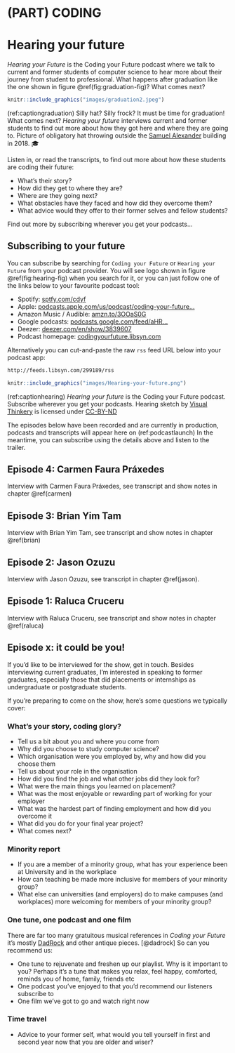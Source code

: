 # (PART) CODING {-}

# Hearing your future {#hearing}

*Hearing your Future* is the Coding your Future podcast where we talk to current and former students of computer science to hear more about their journey from student to professional. What happens after graduation like the one shown in figure \@ref(fig:graduation-fig)? What comes next?

```r
knitr::include_graphics("images/graduation2.jpeg")
```

(ref:captiongraduation) Silly hat? Silly frock? It must be time for graduation! What comes next? *Hearing your future* interviews current and former students to find out more about how they got here and where they are going to. Picture of obligatory hat throwing outside the [Samuel Alexander](https://en.wikipedia.org/wiki/Samuel_Alexander) building in 2018. 🎓

Listen in, or read the transcripts, to find out more about how these students are coding their future:

* What's their story?  
* How did they get to where they are?
* Where are they going next?
* What obstacles have they faced and how did they overcome them?
* What advice would they offer to their former selves and fellow students?

Find out more by subscribing wherever you get your podcasts...

## Subscribing to your future {#subscribing}

You can subscribe by searching for `Coding your Future` or `Hearing your Future` from your podcast provider. You will see logo shown in figure \@ref(fig:hearing-fig) when you search for it, or you can just follow one of the links below to your favourite podcast tool:

* Spotify: [sptfy.com/cdyf](https://sptfy.com/cdyf)
* Apple: [podcasts.apple.com/us/podcast/coding-your-future...](https://podcasts.apple.com/us/podcast/coding-your-future/id1632252996)
* Amazon Music / Audible: [amzn.to/3OOaS0G](https://amzn.to/3OOaS0G)
* Google podcasts: [podcasts.google.com/feed/aHR...](https://podcasts.google.com/feed/aHR0cHM6Ly9mZWVkcy5saWJzeW4uY29tLzI5OTE4OS9yc3M=)
* Deezer: [deezer.com/en/show/3839607](https://www.deezer.com/en/show/3839607)
* Podcast homepage: [codingyourfuture.libsyn.com](https://codingyourfuture.libsyn.com/)

Alternatively you can cut-and-paste the raw `rss` feed URL below into your podcast app:

```md
http://feeds.libsyn.com/299189/rss
```

```r
knitr::include_graphics("images/Hearing-your-future.png")
```

(ref:captionhearing) *Hearing your future* is the Coding your Future podcast. Subscribe wherever you get your podcasts. Hearing sketch by [Visual Thinkery](https://visualthinkery.com/) is licensed under [CC-BY-ND](https://creativecommons.org/licenses/by-nd/4.0/)

The episodes below have been recorded and are currently in production, podcasts and transcripts will appear here on (ref:podcastlaunch) In the meantime, you can subscribe using the details above and listen to the trailer.

## Episode 4: Carmen Faura Práxedes {#ep4}

Interview with Carmen Faura Práxedes, see transcript and show notes in chapter \@ref(carmen)

## Episode 3: Brian Yim Tam {#ep3}

Interview with Brian Yim Tam, see transcript and show notes in chapter \@ref(brian)


## Episode 2: Jason Ozuzu {#ep2}

Interview with Jason Ozuzu, see transcript in chapter \@ref(jason).

## Episode 1: Raluca Cruceru {#ep1}

Interview with Raluca Cruceru, see transcript and show notes in chapter \@ref(raluca)

## Episode x: it could be you! {#you}
If you'd like to be interviewed for the show, get in touch. Besides interviewing current graduates, I'm interested in speaking to former graduates, especially those that did placements or internships as undergraduate or postgraduate students.

If you're preparing to come on the show, here's some questions we typically cover:

### What's your story, coding glory? {#wyscg}
* Tell us a bit about you and where you come from
* Why did you choose to study computer science?
* Which organisation were you employed by, why and how did you choose them
* Tell us about your role in the organisation
* How did you find the job and what other jobs did they look for?
* What were the main things you learned on placement?
* What was the most enjoyable or rewarding part of working for your employer
* What was the hardest part of finding employment and how did you overcome it
* What did you do for your final year project?
* What comes next?

### Minority report {#minority}
* If you are a member of a minority group, what has your experience been at University and in the workplace
* How can teaching be made more inclusive for members of your minority group?
* What else can universities (and employers) do to make campuses (and workplaces) more welcoming for members of your minority group?

### One tune, one podcast and one film {#otopof}

There are far too many gratuitous musical references in *Coding your Future* it’s mostly [DadRock](https://www.esquire.com/entertainment/music/a29419783/what-is-dad-rock/) and other antique pieces. [@dadrock] So can you recommend us:

* One tune to rejuvenate and freshen up our playlist. Why is it important to you? Perhaps it’s a tune that makes you relax, feel happy, comforted, reminds you of home, family, friends etc
* One podcast you’ve enjoyed to that you’d recommend our listeners subscribe to
* One film we’ve got to go and watch right now

### Time travel
* Advice to your former self, what would you tell yourself in first and second year now that you are older and wiser?
